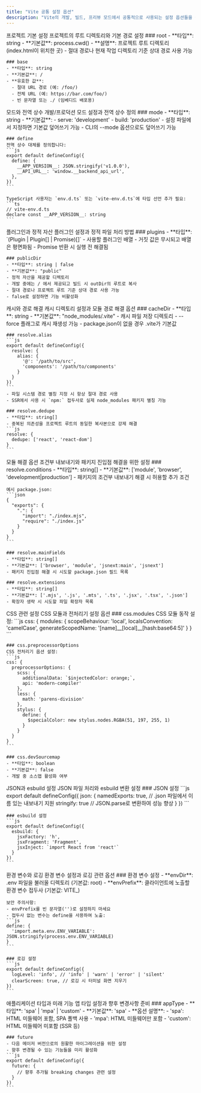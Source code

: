 ```yaml
---
title: "Vite 공통 설정 옵션"
description: "Vite의 개발, 빌드, 프리뷰 모드에서 공통적으로 사용되는 설정 옵션들을 설명합니다."
---
```



<Card className="mb-6">
  <CardHeader>
    <CardTitle>프로젝트 기본 설정</CardTitle>
    <CardDescription>
      프로젝트의 루트 디렉토리와 기본 경로 설정
    </CardDescription>
  </CardHeader>
  <CardContent>
    ### root
    - **타입**: string
    - **기본값**: process.cwd()
    - **설명**: 프로젝트 루트 디렉토리(index.html이 위치한 곳)
    - 절대 경로나 현재 작업 디렉토리 기준 상대 경로 사용 가능

    ### base
    - **타입**: string
    - **기본값**: /
    - **유효한 값**:
      - 절대 URL 경로 (예: /foo/)
      - 전체 URL (예: https://bar.com/foo/)
      - 빈 문자열 또는 ./ (임베디드 배포용)
  </CardContent>
</Card>

<Card className="mb-6">
  <CardHeader>
    <CardTitle>모드와 전역 상수</CardTitle>
    <CardDescription>
      개발/프로덕션 모드 설정과 전역 상수 정의
    </CardDescription>
  </CardHeader>
  <CardContent>
    ### mode
    - **타입**: string
    - **기본값**: 
      - serve: 'development'
      - build: 'production'
    - 설정 파일에서 지정하면 기본값 덮어쓰기 가능
    - CLI의 --mode 옵션으로도 덮어쓰기 가능

    ### define
    전역 상수 대체를 정의합니다:
    ```js
    export default defineConfig({
      define: {
        __APP_VERSION__: JSON.stringify('v1.0.0'),
        __API_URL__: 'window.__backend_api_url',
      },
    })
    ```

    TypeScript 사용자는 `env.d.ts` 또는 `vite-env.d.ts`에 타입 선언 추가 필요:
    ```ts
    // vite-env.d.ts
    declare const __APP_VERSION__: string
    ```
  </CardContent>
</Card>

<Card className="mb-6">
  <CardHeader>
    <CardTitle>플러그인과 정적 자산</CardTitle>
    <CardDescription>
      플러그인 설정과 정적 파일 처리 방법
    </CardDescription>
  </CardHeader>
  <CardContent>
    ### plugins
    - **타입**: `(Plugin | Plugin[] | Promise<Plugin | Plugin[]>)[]`
    - 사용할 플러그인 배열
    - 거짓 값은 무시되고 배열은 평면화됨
    - Promise 반환 시 실행 전 해결됨

    ### publicDir
    - **타입**: string | false
    - **기본값**: "public"
    - 정적 자산을 제공할 디렉토리
    - 개발 중에는 / 에서 제공되고 빌드 시 outDir의 루트로 복사
    - 절대 경로나 프로젝트 루트 기준 상대 경로 사용 가능
    - false로 설정하면 기능 비활성화
  </CardContent>
</Card>

<Card className="mb-6">
  <CardHeader>
    <CardTitle>캐시와 경로 해결</CardTitle>
    <CardDescription>
      캐시 디렉토리 설정과 모듈 경로 해결 옵션
    </CardDescription>
  </CardHeader>
  <CardContent>
    ### cacheDir
    - **타입**: string
    - **기본값**: "node_modules/.vite"
    - 캐시 파일 저장 디렉토리
    - --force 플래그로 캐시 재생성 가능
    - package.json이 없을 경우 .vite가 기본값

    ### resolve.alias
    ```js
    export default defineConfig({
      resolve: {
        alias: {
          '@': '/path/to/src',
          'components': '/path/to/components'
        }
      }
    })
    ```
    - 파일 시스템 경로 별칭 지정 시 항상 절대 경로 사용
    - SSR에서 사용 시 `npm:` 접두사로 실제 node_modules 패키지 별칭 가능

    ### resolve.dedupe
    - **타입**: string[]
    - 중복된 의존성을 프로젝트 루트의 동일한 복사본으로 강제 해결
    ```js
    resolve: {
      dedupe: ['react', 'react-dom']
    }
    ```
  </CardContent>
</Card>

<Card className="mb-6">
  <CardHeader>
    <CardTitle>모듈 해결 옵션</CardTitle>
    <CardDescription>
      조건부 내보내기와 패키지 진입점 해결을 위한 설정
    </CardDescription>
  </CardHeader>
  <CardContent>
    ### resolve.conditions
    - **타입**: string[]
    - **기본값**: ['module', 'browser', 'development|production']
    - 패키지의 조건부 내보내기 해결 시 허용할 추가 조건

    예시 package.json:
    ```json
    {
      "exports": {
        ".": {
          "import": "./index.mjs",
          "require": "./index.js"
        }
      }
    }
    ```

    ### resolve.mainFields
    - **타입**: string[]
    - **기본값**: ['browser', 'module', 'jsnext:main', 'jsnext']
    - 패키지 진입점 해결 시 시도할 package.json 필드 목록

    ### resolve.extensions
    - **타입**: string[]
    - **기본값**: ['.mjs', '.js', '.mts', '.ts', '.jsx', '.tsx', '.json']
    - 확장자 생략 시 시도할 파일 확장자 목록
  </CardContent>
</Card>

<Card className="mb-6">
  <CardHeader>
    <CardTitle>CSS 관련 설정</CardTitle>
    <CardDescription>
      CSS 모듈과 전처리기 설정 옵션
    </CardDescription>
  </CardHeader>
  <CardContent>
    ### css.modules
    CSS 모듈 동작 설정:
    ```js
    css: {
      modules: {
        scopeBehaviour: 'local',
        localsConvention: 'camelCase',
        generateScopedName: '[name]__[local]__[hash:base64:5]'
      }
    }
    ```

    ### css.preprocessorOptions
    CSS 전처리기 옵션 설정:
    ```js
    css: {
      preprocessorOptions: {
        scss: {
          additionalData: `$injectedColor: orange;`,
          api: 'modern-compiler'
        },
        less: {
          math: 'parens-division'
        },
        stylus: {
          define: {
            $specialColor: new stylus.nodes.RGBA(51, 197, 255, 1)
          }
        }
      }
    }
    ```

    ### css.devSourcemap
    - **타입**: boolean
    - **기본값**: false
    - 개발 중 소스맵 활성화 여부
  </CardContent>
</Card>

<Card className="mb-6">
  <CardHeader>
    <CardTitle>JSON과 esbuild 설정</CardTitle>
    <CardDescription>
      JSON 파일 처리와 esbuild 변환 설정
    </CardDescription>
  </CardHeader>
  <CardContent>
    ### JSON 설정
    ```js
    export default defineConfig({
      json: {
        namedExports: true, // .json 파일에서 이름 있는 내보내기 지원
        stringify: true     // JSON.parse로 변환하여 성능 향상
      }
    })
    ```

    ### esbuild 설정
    ```js
    export default defineConfig({
      esbuild: {
        jsxFactory: 'h',
        jsxFragment: 'Fragment',
        jsxInject: `import React from 'react'`
      }
    })
    ```
  </CardContent>
</Card>

<Card className="mb-6">
  <CardHeader>
    <CardTitle>환경 변수와 로깅</CardTitle>
    <CardDescription>
      환경 변수 설정과 로깅 관련 옵션
    </CardDescription>
  </CardHeader>
  <CardContent>
    ### 환경 변수 설정
    - **envDir**: .env 파일을 불러올 디렉토리 (기본값: root)
    - **envPrefix**: 클라이언트에 노출할 환경 변수 접두사 (기본값: VITE_)

    보안 주의사항:
    - envPrefix를 빈 문자열('')로 설정하지 마세요
    - 접두사 없는 변수는 define을 사용하여 노출:
    ```js
    define: {
      'import.meta.env.ENV_VARIABLE': JSON.stringify(process.env.ENV_VARIABLE)
    }
    ```

    ### 로깅 설정
    ```js
    export default defineConfig({
      logLevel: 'info', // 'info' | 'warn' | 'error' | 'silent'
      clearScreen: true, // 로깅 시 터미널 화면 지우기
    })
    ```
  </CardContent>
</Card>

<Card className="mb-6">
  <CardHeader>
    <CardTitle>애플리케이션 타입과 미래 기능</CardTitle>
    <CardDescription>
      앱 타입 설정과 향후 변경사항 준비
    </CardDescription>
  </CardHeader>
  <CardContent>
    ### appType
    - **타입**: 'spa' | 'mpa' | 'custom'
    - **기본값**: 'spa'
    - **옵션 설명**:
      - 'spa': HTML 미들웨어 포함, SPA 폴백 사용
      - 'mpa': HTML 미들웨어만 포함
      - 'custom': HTML 미들웨어 미포함 (SSR 등)

    ### future
    - 다음 메이저 버전으로의 원활한 마이그레이션을 위한 설정
    - 향후 변경될 수 있는 기능들을 미리 활성화
    ```js
    export default defineConfig({
      future: {
        // 향후 추가될 breaking changes 관련 설정
      }
    })
    ```
  </CardContent>
</Card>